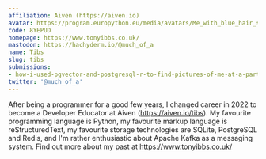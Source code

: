 ```yaml
---
affiliation: Aiven (https://aiven.io)
avatar: https://program.europython.eu/media/avatars/Me_with_blue_hair_square_small_4jcogEt.jpg
code: 8YEPUD
homepage: https://www.tonyibbs.co.uk/
mastodon: https://hachyderm.io/@much_of_a
name: Tibs
slug: tibs
submissions:
- how-i-used-pgvector-and-postgresql-r-to-find-pictures-of-me-at-a-party
twitter: '@much_of_a'
---
```


After being a programmer for a good few years, I changed career in 2022 to become a Developer Educator at Aiven (https://aiven.io/tibs). My favourite programming language is Python, my favourite markup language is reStructuredText, my favourite storage technologies are SQLite, PostgreSQL and Redis, and I'm rather enthusiastic about Apache Kafka as a messaging system.
Find out more about my past at https://www.tonyibbs.co.uk/
